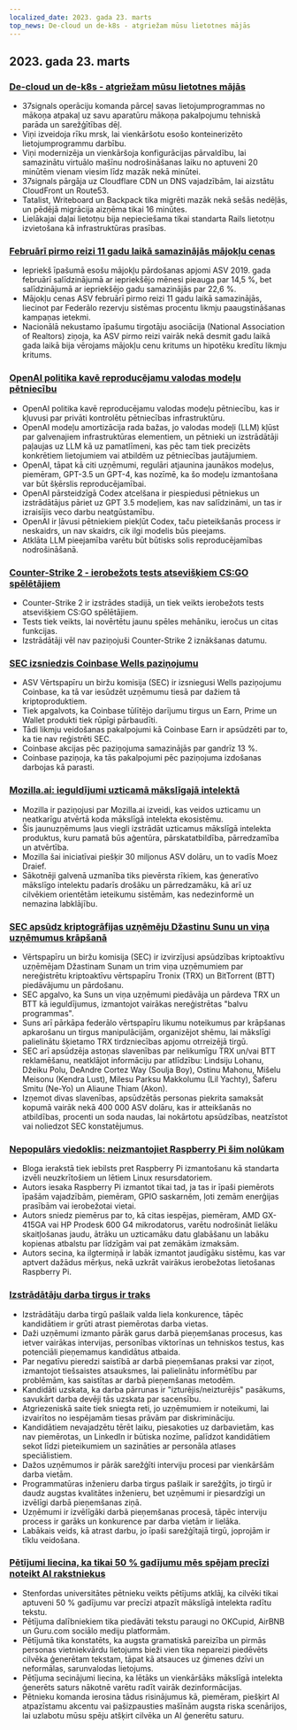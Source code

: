 ```yaml
---
localized_date: 2023. gada 23. marts
top_news: De-cloud un de-k8s - atgriežam mūsu lietotnes mājās
---
```










<CallToAction />

<Steps>

## 2023. gada 23. marts

### [De-cloud un de-k8s - atgriežam mūsu lietotnes mājās](https://dev.37signals.com/bringing-our-apps-back-home/?ref=hackernewsgpt.com)

- 37signals operāciju komanda pārceļ savas lietojumprogrammas no mākoņa atpakaļ uz savu aparatūru mākoņa pakalpojumu tehniskā parāda un sarežģītības dēļ.
- Viņi izveidoja rīku mrsk, lai vienkāršotu esošo konteinerizēto lietojumprogrammu darbību.
- Viņi modernizēja un vienkāršoja konfigurācijas pārvaldību, lai samazinātu virtuālo mašīnu nodrošināšanas laiku no aptuveni 20 minūtēm vienam viesim līdz mazāk nekā minūtei.
- 37signals pārgāja uz Cloudflare CDN un DNS vajadzībām, lai aizstātu CloudFront un Route53.
- Tatalist, Writeboard un Backpack tika migrēti mazāk nekā sešās nedēļās, un pēdējā migrācija aizņēma tikai 16 minūtes.
- Lielākajai daļai lietotņu bija nepieciešama tikai standarta Rails lietotņu izvietošana kā infrastruktūras prasības.

### [Februārī pirmo reizi 11 gadu laikā samazinājās mājokļu cenas](https://www.wsj.com/articles/home-prices-fell-in-february-for-first-time-in-11-years-73df0107?ref=hackernewsgpt.com)

- Iepriekš īpašumā esošu mājokļu pārdošanas apjomi ASV 2019. gada februārī salīdzinājumā ar iepriekšējo mēnesi pieauga par 14,5 %, bet salīdzinājumā ar iepriekšējo gadu samazinājās par 22,6 %.
- Mājokļu cenas ASV februārī pirmo reizi 11 gadu laikā samazinājās, liecinot par Federālo rezervju sistēmas procentu likmju paaugstināšanas kampaņas ietekmi.
- Nacionālā nekustamo īpašumu tirgotāju asociācija (National Association of Realtors) ziņoja, ka ASV pirmo reizi vairāk nekā desmit gadu laikā gada laikā bija vērojams mājokļu cenu kritums un hipotēku kredītu likmju kritums.

### [OpenAI politika kavē reproducējamu valodas modeļu pētniecību](https://aisnakeoil.substack.com/p/openais-policies-hinder-reproducible?ref=hackernewsgpt.com)

- OpenAI politika kavē reproducējamu valodas modeļu pētniecību, kas ir kļuvusi par privāti kontrolētu pētniecības infrastruktūru.
- OpenAI modeļu amortizācija rada bažas, jo valodas modeļi (LLM) kļūst par galvenajiem infrastruktūras elementiem, un pētnieki un izstrādātāji paļaujas uz LLM kā uz pamatlīmeni, kas pēc tam tiek precizēts konkrētiem lietojumiem vai atbildēm uz pētniecības jautājumiem.
- OpenAI, tāpat kā citi uzņēmumi, regulāri atjaunina jaunākos modeļus, piemēram, GPT-3.5 un GPT-4, kas nozīmē, ka šo modeļu izmantošana var būt šķērslis reproducējamībai.
- OpenAI pārsteidzīgā Codex atcelšana ir piespiedusi pētniekus un izstrādātājus pāriet uz GPT 3.5 modeļiem, kas nav salīdzināmi, un tas ir izraisījis veco darbu neatgūstamību.
- OpenAI ir ļāvusi pētniekiem piekļūt Codex, taču pieteikšanās process ir neskaidrs, un nav skaidrs, cik ilgi modelis būs pieejams.
- Atklāta LLM pieejamība varētu būt būtisks solis reproducējamības nodrošināšanā.

### [Counter-Strike 2 - ierobežots tests atsevišķiem CS:GO spēlētājiem](https://counter-strike.net/cs2?ref=hackernewsgpt.com)

- Counter-Strike 2 ir izstrādes stadijā, un tiek veikts ierobežots tests atsevišķiem CS:GO spēlētājiem.
- Tests tiek veikts, lai novērtētu jaunu spēles mehāniku, ieročus un citas funkcijas.
- Izstrādātāji vēl nav paziņojuši Counter-Strike 2 iznākšanas datumu.

### [SEC izsniedzis Coinbase Wells paziņojumu](https://www.reuters.com/legal/coinbase-issued-wells-notice-by-sec-2023-03-22/?ref=hackernewsgpt.com)

- ASV Vērtspapīru un biržu komisija (SEC) ir izsniegusi Wells paziņojumu Coinbase, ka tā var iesūdzēt uzņēmumu tiesā par dažiem tā kriptoproduktiem.
- Tiek apgalvots, ka Coinbase tūlītējo darījumu tirgus un Earn, Prime un Wallet produkti tiek rūpīgi pārbaudīti.
- Tādi likmju veidošanas pakalpojumi kā Coinbase Earn ir apsūdzēti par to, ka tie nav reģistrēti SEC.
- Coinbase akcijas pēc paziņojuma samazinājās par gandrīz 13 %.
- Coinbase paziņoja, ka tās pakalpojumi pēc paziņojuma izdošanas darbojas kā parasti.

### [Mozilla.ai: ieguldījumi uzticamā mākslīgajā intelektā](https://blog.mozilla.org/en/mozilla/introducing-mozilla-ai-investing-in-trustworthy-ai/?ref=hackernewsgpt.com)

- Mozilla ir paziņojusi par Mozilla.ai izveidi, kas veidos uzticamu un neatkarīgu atvērtā koda mākslīgā intelekta ekosistēmu.
- Šis jaunuzņēmums ļaus viegli izstrādāt uzticamus mākslīgā intelekta produktus, kuru pamatā būs aģentūra, pārskatatbildība, pārredzamība un atvērtība.
- Mozilla šai iniciatīvai piešķir 30 miljonus ASV dolāru, un to vadīs Moez Draief.
- Sākotnēji galvenā uzmanība tiks pievērsta rīkiem, kas ģeneratīvo mākslīgo intelektu padarīs drošāku un pārredzamāku, kā arī uz cilvēkiem orientētām ieteikumu sistēmām, kas nedezinformē un nemazina labklājību.

### [SEC apsūdz kriptogrāfijas uzņēmēju Džastinu Sunu un viņa uzņēmumus krāpšanā](https://www.sec.gov/news/press-release/2023-59?ref=hackernewsgpt.com)

- Vērtspapīru un biržu komisija (SEC) ir izvirzījusi apsūdzības kriptoaktīvu uzņēmējam Džastinam Sunam un trim viņa uzņēmumiem par nereģistrētu kriptoaktīvu vērtspapīru Tronix (TRX) un BitTorrent (BTT) piedāvājumu un pārdošanu.
- SEC apgalvo, ka Suns un viņa uzņēmumi piedāvāja un pārdeva TRX un BTT kā ieguldījumus, izmantojot vairākas nereģistrētas "balvu programmas".
- Suns arī pārkāpa federālo vērtspapīru likumu noteikumus par krāpšanas apkarošanu un tirgus manipulācijām, organizējot shēmu, lai mākslīgi palielinātu šķietamo TRX tirdzniecības apjomu otrreizējā tirgū.
- SEC arī apsūdzēja astoņas slavenības par nelikumīgu TRX un/vai BTT reklamēšanu, neatklājot informāciju par atlīdzību: Lindsiju Lohanu, Džeiku Polu, DeAndre Cortez Way (Soulja Boy), Ostinu Mahonu, Mišelu Meisonu (Kendra Lust), Milesu Parksu Makkolumu (Lil Yachty), Šaferu Smitu (Ne-Yo) un Aliaune Thiam (Akon).
- Izņemot divas slavenības, apsūdzētās personas piekrita samaksāt kopumā vairāk nekā 400 000 ASV dolāru, kas ir atteikšanās no atbildības, procenti un soda naudas, lai nokārtotu apsūdzības, neatzīstot vai noliedzot SEC konstatējumus.

### [Nepopulārs viedoklis: neizmantojiet Raspberry Pi šim nolūkam](https://set-inform.com/2021/08/24/unpopular-opinion-dont-use-a-raspberry-pi-for-that/?ref=hackernewsgpt.com)

- Bloga ierakstā tiek iebilsts pret Raspberry Pi izmantošanu kā standarta izvēli neuzkrītošiem un lētiem Linux resursdatoriem.
- Autors iesaka Raspberry Pi izmantot tikai tad, ja tas ir īpaši piemērots īpašām vajadzībām, piemēram, GPIO saskarnēm, ļoti zemām enerģijas prasībām vai ierobežotai vietai.
- Autors sniedz piemērus par to, kā citas iespējas, piemēram, AMD GX-415GA vai HP Prodesk 600 G4 mikrodatorus, varētu nodrošināt lielāku skaitļošanas jaudu, ātrāku un uzticamāku datu glabāšanu un labāku kopienas atbalstu par līdzīgām vai pat zemākām izmaksām.
- Autors secina, ka ilgtermiņā ir labāk izmantot jaudīgāku sistēmu, kas var aptvert dažādus mērķus, nekā uzkrāt vairākus ierobežotas lietošanas Raspberry Pi.

### [Izstrādātāju darba tirgus ir traks](https://old.reddit.com/r/ExperiencedDevs/comments/11xq5cz/the_developer_job_market_is_insane_right_now/?ref=hackernewsgpt.com)

- Izstrādātāju darba tirgū pašlaik valda liela konkurence, tāpēc kandidātiem ir grūti atrast piemērotas darba vietas.
- Daži uzņēmumi izmanto pārāk garus darbā pieņemšanas procesus, kas ietver vairākas intervijas, personības viktorīnas un tehniskos testus, kas potenciāli pieņemamus kandidātus atbaida.
- Par negatīvu pieredzi saistībā ar darbā pieņemšanas praksi var ziņot, izmantojot tiešsaistes atsauksmes, lai palielinātu informētību par problēmām, kas saistītas ar darbā pieņemšanas metodēm.
- Kandidāti uzskata, ka darba pārrunas ir "izturējis/neizturējis" pasākums, savukārt darba devēji tās uzskata par sacensību.
- Atgriezeniskā saite tiek sniegta reti, jo uzņēmumiem ir noteikumi, lai izvairītos no iespējamām tiesas prāvām par diskrimināciju.
- Kandidātiem nevajadzētu tērēt laiku, piesakoties uz darbavietām, kas nav piemērotas, un LinkedIn ir būtiska nozīme, palīdzot kandidātiem sekot līdzi pieteikumiem un sazināties ar personāla atlases speciālistiem.
- Dažos uzņēmumos ir pārāk sarežģīti interviju procesi par vienkāršām darba vietām.
- Programmatūras inženieru darba tirgus pašlaik ir sarežģīts, jo tirgū ir daudz augstas kvalitātes inženieru, bet uzņēmumi ir piesardzīgi un izvēlīgi darbā pieņemšanas ziņā.
- Uzņēmumi ir izvēlīgāki darbā pieņemšanas procesā, tāpēc interviju process ir garāks un konkurence par darba vietām ir lielāka.
- Labākais veids, kā atrast darbu, jo īpaši sarežģītajā tirgū, joprojām ir tīklu veidošana.

### [Pētījumi liecina, ka tikai 50 % gadījumu mēs spējam precīzi noteikt AI rakstniekus](https://hai.stanford.edu/news/was-written-human-or-ai-tsu?ref=hackernewsgpt.com)

- Stenfordas universitātes pētnieku veikts pētījums atklāj, ka cilvēki tikai aptuveni 50 % gadījumu var precīzi atpazīt mākslīgā intelekta radītu tekstu.
- Pētījuma dalībniekiem tika piedāvāti tekstu paraugi no OKCupid, AirBNB un Guru.com sociālo mediju platformām.
- Pētījumā tika konstatēts, ka augsta gramatiskā pareizība un pirmās personas vietniekvārdu lietojums bieži vien tika nepareizi piedēvēts cilvēka ģenerētam tekstam, tāpat kā atsauces uz ģimenes dzīvi un neformālas, sarunvalodas lietojums.
- Pētījuma secinājumi liecina, ka lētāks un vienkāršāks mākslīgā intelekta ģenerēts saturs nākotnē varētu radīt vairāk dezinformācijas.
- Pētnieku komanda ierosina tādus risinājumus kā, piemēram, piešķirt AI atpazīstamu akcentu vai pašizpausties mašīnām augsta riska scenārijos, lai uzlabotu mūsu spēju atšķirt cilvēka un AI ģenerētu saturu.

</Steps>
